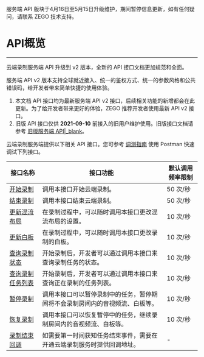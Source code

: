 <Warning title="警告">服务端 API 版块于4月16日至5月15日升级维护，期间暂停信息更新，如有任何疑问，请联系 ZEGO 技术支持。</Warning>

# API概览

---

云端录制服务端 API 升级到 v2 版本，全新的 API 接口文档更加规范和全面。

服务端 API v2 版本支持全球就近接入、统一的鉴权方式、统一的参数风格和公共错误码，给开发者带来简单快捷的使用体验。

<Warning title="注意">

1. 本文档 API 接口均为最新服务端 API v2 接口，后续相关功能的新增都会在此更新。为了给开发者带来更好的体验，ZEGO 推荐开发者使用最新 API v2 接口。
2. 旧版 API 接口仅供 **2021-09-10** 前接入的旧用户维护使用。旧版接口文档请参考 [旧版服务端 API\|_blank](#5836)。

</Warning>



云端录制服务端提供以下相关 API 接口。您可参考 [调测指南](!Server_API_v2/postman) 使用 Postman 快速调试下列接口。

|接口名称|接口功能| 默认调用频率限制 |
|-|-|-|
|[开始录制](#12322)|调用本接口开始云端录制。| 50 次/秒 |
|[结束录制](#12350)|调用本接口结束云端录制。| 50 次/秒 |
|[更新混流布局](#12352)|在录制过程中，可以随时调用本接口更改混流布局的设置。| 10 次/秒 |
|[更新白板](#12334)|在录制过程中，可以随时调用本接口更改录制的白板。| 10 次/秒 |
|[查询录制状态](#12332)| 开始录制后，开发者可以通过调用本接口来查询录制任务的状态。| 10 次/秒 |
|[查询录制任务列表](#12326)| 开始录制后，开发者可以通过调用本接口来查询正在录制的任务列表。| 10 次/秒 |
|[暂停录制](#12329)|调用本接口可以暂停录制中的任务，暂停期间将不会录制房间内的音视频流、白板等。| 10 次/秒 |
|[恢复录制](#12330)|调用本接口可以恢复暂停中的任务，继续录制房间内的音视频流、白板等。| 10 次/秒 |
|[录制结束回调](#12324)|如需要第一时间获知任务结束事件，需要在开通云端录制服务时提供回调地址。| - |
